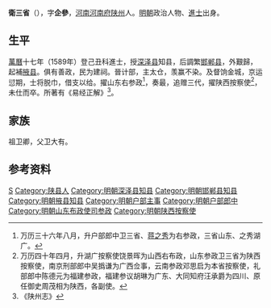 '''衛三省'''（{{bd|1552年||1613年||}}），字'''企參'''，[[河南|河南]][[河南府|河南府]][[陕州|陕州]]人。[[明朝|明朝]]政治人物、[[進士|進士]]出身。

== 生平 ==
[[萬曆|萬曆]]十七年（1589年）登己丑科進士，授[[深泽县|深泽县]]知县，后調繁[[邯郸县|邯郸县]]，外艱歸，起補[[掖县|掖县]]。俱有善政，民为建祠。晉计部，主太仓，羡赢不染。及督饷金城，京运愆期，士将脱巾，借支以给。擢山东右参政<ref>万历三十六年八月，升户部郎中卫三省、[[蒋之秀|蒋之秀]]为右参政，三省山东、之秀湖广。</ref>，奏最，追赠三代，擢陕西按察使<ref>万历四十年四月，升湖广按察使饶景晖为山西右布政，山东参政卫三省为陕西按察使，南京刑部郎中吴撝谦为广西佥事，云南参政邓思启为本省按察使，礼部郎中陈德元为福建参政，福建参议胡琳为广东、大同知府汪承爵为四川、原任御史周茂相为陕西，各副使。</ref>，未仕而卒。所著有《易经正解》<ref>《陕州志》</ref>。

== 家族 ==
祖卫卿，父卫大有。

== 参考资料 ==
{{reflist}}

{{萬曆十七年己丑科殿試金榜}}

{{Authority control}}

{{DEFAULTSORT:Wei衛}}
[[Category:衛姓|S]]
[[Category:陕县人|Category:陕县人]]
[[Category:明朝深泽县知县|Category:明朝深泽县知县]]
[[Category:明朝邯郸县知县|Category:明朝邯郸县知县]]
[[Category:明朝掖县知县|Category:明朝掖县知县]]
[[Category:明朝户部主事|Category:明朝户部主事]]
[[Category:明朝户部郎中|Category:明朝户部郎中]]
[[Category:明朝山东布政使司参政|Category:明朝山东布政使司参政]]
[[Category:明朝陕西按察使|Category:明朝陕西按察使]]


{{明朝人物小作品}}
